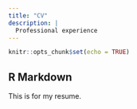 ```yaml
---
title: "CV"
description: |
  Professional experience
---
```


```r
knitr::opts_chunk$set(echo = TRUE)
```

## R Markdown

This is for my resume.